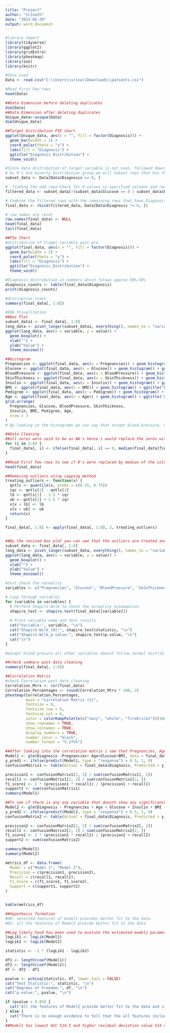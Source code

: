 ---
title: "Project"
author: "Srinath"
date: "2023-05-29"
output: word_document
---


```{r}
#library import
library(tidyverse)
library(ggplot2)
library(gridExtra)
library(pheatmap)
library(zoo)
library(knitr)
```

```{r}
#Data Load
Data <- read.csv("C:\\Users\\srina\\Downloads\\patients.csv")
```

```{r}
#Read First Few rows
head(Data)
```
```{r}
##Data Dimension before deleting duplicates
dim(Data)
##Data Dimension after deleting duplicates
Unique_data<-unique(Data)
dim(Unique_data)
```
```{r}
##Target Distribution PIE chart
ggplot(Unique_data, aes(x = "", fill = factor(Diagnosis))) +
  geom_bar(width = 1) +
  coord_polar(theta = "y") +
  labs(fill = "Diagnosis") +
  ggtitle("Diagnosis Distribution") +
  theme_void()
```

```{r}
#Since data distribution of target variable is not even, followed downsizing of Diagnosis "0" underlined data where i removed those rows that have 0 values in Glucose, Bloodpreasure, skinthickness, insulin, BMI.
# As 0's are minorty distribution group,we will Subset rows that has the Diagnosis value of 0 and remove odd row from that sunset and then append it under diagnosis 1.
subset_data <- Data[Data$Diagnosis == 0, ]

#  finding the odd rows:Check for 0 values in specified columns and remove the rows
filtered_data <- subset_data[!(subset_data$Glucose == 0 | subset_data$BloodPressure == 0 | subset_data$SkinThickness == 0 | subset_data$Insulin == 0 | subset_data$BMI == 0), ]

# Combine the filtered rows with the remaining rows that have Diagnosis value not equal to 0
final_data <- rbind(filtered_data, Data[Data$Diagnosis != 0, ])

# row names are reset
row.names(final_data) <- NULL
head(final_data)
tail(final_data)
```


```{r}
##PIe Chart
#distribution of traget variable post pre
ggplot(final_data, aes(x = "", fill = factor(Diagnosis))) +
  geom_bar(width = 1) +
  coord_polar(theta = "y") +
  labs(fill = "Diagnosis") +
  ggtitle("Diagnosis_Distribution") +
  theme_void()

#Diagnosis distribution in numbers which folows approx 50%:50%
diagnosis_counts <- table(final_data$Diagnosis)
print(diagnosis_counts)
```


```{r}
#discriptive stats
summary(final_data[, 1:8])
```

```{r}
#EDA Visualization
##Box Plot
subset_data1 <- final_data[, 1:8]
long_data <- pivot_longer(subset_data1, everything(), names_to = "variable", values_to = "value")
ggplot(long_data, aes(x = variable, y = value)) +
  geom_boxplot() +
  xlab("") +
  ylab("Value") +
  theme_minimal()
```

```{r}
##Histogram
Pregnancies <- ggplot(final_data, aes(x = Pregnancies)) + geom_histogram() + ggtitle("Pregnancies")
Glucose <- ggplot(final_data, aes(x = Glucose)) + geom_histogram() + ggtitle("Glucose")
BloodPressure <- ggplot(final_data, aes(x = BloodPressure)) + geom_histogram() + ggtitle("Blood Pressure")
SkinThickness <- ggplot(final_data, aes(x = SkinThickness)) + geom_histogram() + ggtitle("Skin Thickness")
Insulin <- ggplot(final_data, aes(x = Insulin)) + geom_histogram() + ggtitle("Insulin")
BMI <- ggplot(final_data, aes(x = BMI)) + geom_histogram() + ggtitle("BMI")
Pedigree <- ggplot(final_data, aes(x = Pedigree)) + geom_histogram() + ggtitle("Pedigree")
Age <- ggplot(final_data, aes(x = Age)) + geom_histogram() + ggtitle("Age")
grid.arrange(
  Pregnancies, Glucose, BloodPressure, SkinThickness,
  Insulin, BMI, Pedigree, Age,
  nrow = 3
)
# By looking in the histograms we can say that except blood pressure, non of the other variables follow  normal distribution
```



```{r}
##Data Cleaning
##all zeros were said to be as NA's hence i would replace the zeros with Medians
for (i in 2:8) {
  final_data[, i] <- ifelse(final_data[, i] == 0, median(final_data[final_data[, i] != 0, i], na.rm = TRUE), final_data[, i])
}

```

```{r}

##Read First Few rows to see if 0's were replaced by median of the column
head(final_data)
```

```{r}
##Removing outliers using capping method
treating_outliers <- function(x) {
  qntls <- quantile(x, probs = c(0.25, 0.75))
  iqr <- qntls[2] - qntls[1]
  lb <- qntls[1] - 1.5 * iqr
  ub <- qntls[2] + 1.5 * iqr
  x[x < lb] <- lb
  x[x > ub] <- ub
  return(x)
}

final_data[, 1:8] <- apply(final_data[, 1:8], 2, treating_outliers)


##By the revised box plot you can see that the outliers are treated and not present in the data that we are going to futher analyis
subset_data <- final_data[, 1:8]
long_data <- pivot_longer(subset_data, everything(), names_to = "variable", values_to = "value")
ggplot(long_data, aes(x = variable, y = value)) +
  geom_boxplot() +
  xlab("") +
  ylab("Value") +
  theme_minimal()

```
```{r}
#test check the normality
variables <- c("Pregnancies", "Glucose", "BloodPressure", "SkinThickness", "Insulin", "BMI", "Pedigree", "Age")

# Loop through variables
for (variable in variables) {
  # Perform Shapiro-Wilk to check the normality assumaption
  shapiro_test <- shapiro.test(final_data[[variable]])
  
  # Print variable name and test results
  cat("Variable:", variable, "\n")
  cat("Shapiro-Wilk_(W):", shapiro_test$statistic, "\n")
  cat("Shapiro-Wilk_p-value:", shapiro_test$p.value, "\n")
  cat("\n")
}

#except blood presure all other variables doesnt follow normal distribition
```

```{r}
##check summary post data cleaning
summary(final_data[, 1:8])
```



```{r}
##Correlation Matrix
#check Coorelation post data cleaning
Correlation_Mtrx <- cor(final_data)
Correlation_Percentages <- round(Correlation_Mtrx * 100, 2)
pheatmap(Correlation_Percentages,
         main = "Correlation Matrix (%)",
         fontsize = 8,
         fontsize_row = 6,
         fontsize_col = 6,
         color = colorRampPalette(c("navy", "white", "firebrick3"))(100),
         show_rownames = TRUE,
         show_colnames = TRUE,
         display_numbers = TRUE,
         number_color = "black",
         number_format = "%.2f%%")

```
```{r}
##After looking into the correlation matrix i see that Pregnancies, Age, Glucose, BMI are relatively correlated when compared with other features, so picked those as X's in Model 1 
Model1 <- glm(Diagnosis ~Pregnancies+ Age+Glucose+BMI, data = final_data, family = binomial)
y_pred1 <- ifelse(predict(Model1, type = "response") > 0.5, 1, 0)
confusionMatrix1 <- table(Actual = final_data$Diagnosis, Predicted = y_pred1)

precision1 <- confusionMatrix1[2, 2] / sum(confusionMatrix1[, 2])
recall1 <- confusionMatrix1[2, 2] / sum(confusionMatrix1[2, ])
f1_score1 <- 2 * (precision1 * recall1) / (precision1 + recall1)
support1 <- sum(confusionMatrix1)
summary(Model1)

##To see if there is any any variable that doesnt show any significance on a individual level, but would contribute if included so, used all the features in Model 2
Model2 <- glm(Diagnosis ~ Pregnancies + Age + Glucose + Insulin + BMI + SkinThickness + BloodPressure + Pedigree, data = final_data)
y_pred2 <- ifelse(predict(Model2, type = "response") > 0.5, 1, 0)
confusionMatrix2 <- table(Actual = final_data$Diagnosis, Predicted = y_pred2)

precision2 <- confusionMatrix2[2, 2] / sum(confusionMatrix2[, 2])
recall2 <- confusionMatrix2[2, 2] / sum(confusionMatrix2[2, ])
f1_score2 <- 2 * (precision2 * recall2) / (precision2 + recall2)
support2 <- sum(confusionMatrix2)

summary(Model1)
summary(Model2)

metrics_df <- data.frame(
  Model = c("Model 1", "Model 2"),
  Precision = c(precision1, precision2),
  Recall = c(recall1, recall2),
  F1_Score = c(f1_score1, f1_score2),
  Support = c(support1, support2) 
)


kable(metrics_df)

##Hypothesis formation
#H0: selected features of model1 provides better fit to the data
#H1: all the features of Model2 provide better fit to the data

##Log_likely_hood has been used to evalute the estimated models parametrs 
logLik1 <- logLik(Model1)
logLik2 <- logLik(Model2)

statistic <- -2 * (logLik1 - logLik2)

df1 <- length(coef(Model1))
df2 <- length(coef(Model2))
df <- df2 - df1

pvalue <- pchisq(statistic, df, lower.tail = FALSE)
cat("Test_Statistic:", statistic, "\n")
cat("Degrees of Freedom:", df, "\n")
cat("p-value:", pvalue, "\n")

if (pvalue < 0.05) {
  cat("All the features of Model2 provide better fit to the data and is significantly better than the Model 1 with selected features.\n")
} else {
  cat("There is no enough evidence to tell that the all features included in model2 provides a significantly better fit.\n")
}
##Model1 has lowest AIC 524.5 and higher residual deviation value 514 compared to model2. higher residual deviation with lower AIC makes the the model1 be a goodness of fit. considering all the features in the model2 didnt reduce the AIC further and also when we look at P value through log likely hood method we can find that p value is greater than 0.05 hence we can say that There is no enough evidence to tell that the all features included in model2 provides a significantly better fit.
```
